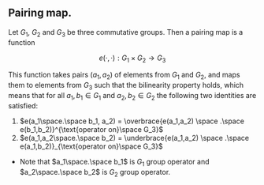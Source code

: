 ## Pairing map.
Let $G_1$, $G_2$ and $G_3$ be three commutative groups. Then a pairing map is a function
```math
e(·,·) : G_1 ×G_2 \rightarrow G_3
```

This function takes pairs $(a_1,a_2)$ of elements from $G_1$ and $G_2$, and maps them to elements from $G_3$ such that the bilinearity property holds, which means that
for all $a_1, b_1 \in G_1$ and $a_2, b_2 \in G_2$ the following two identities are satisfied:
1. $e(a_1\space.\space b_1, a_2) = \overbrace{e(a_1,a_2) \space .\space e(b_1,b_2)}^{\text{operator on}\space G_3}$
2. $e(a_1,a_2\space.\space b_2) = \underbrace{e(a_1,a_2) \space .\space e(a_1,b_2)}_{\text{operator on}\space G_3}$
- Note that $a_1\space.\space b_1$ is $G_1$ group operator and $a_2\space.\space b_2$ is $G_2$ group operator.